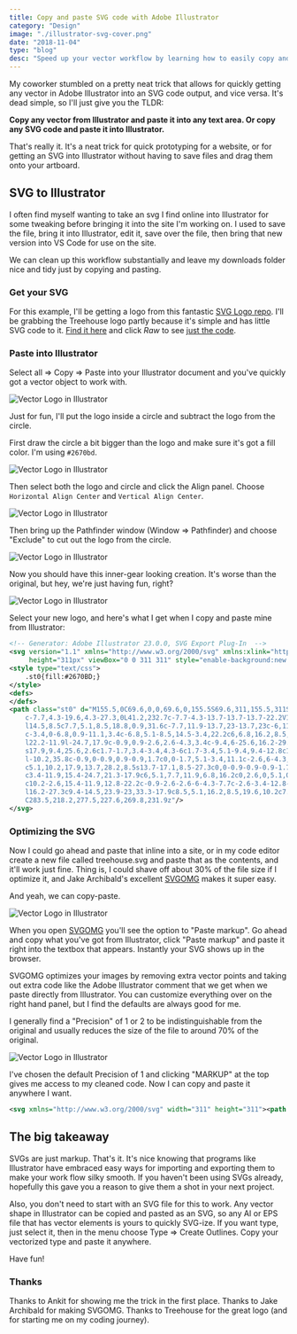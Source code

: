 ```yaml
---
title: Copy and paste SVG code with Adobe Illustrator
category: "Design"
image: "./illustrator-svg-cover.png"
date: "2018-11-04"
type: "blog"
desc: "Speed up your vector workflow by learning how to easily copy and paste SVG between Illustrator and your favorite code editor."
---
```


My coworker stumbled on a pretty neat trick that allows for quickly getting any vector in Adobe Illustrator into an SVG code output, and vice versa. It's dead simple, so I'll just give you the TLDR:

**Copy any vector from Illustrator and paste it into any text area. Or copy any SVG code and paste it into Illustrator.**

That's really it. It's a neat trick for quick prototyping for a website, or for getting an SVG into Illustrator without having to save files and drag them onto your artboard.

## SVG to Illustrator

I often find myself wanting to take an svg I find online into Illustrator for some tweaking before bringing it into the site I'm working on. I used to save the file, bring it into Illustrator, edit it, save over the file, then bring that new version into VS Code for use on the site.

We can clean up this workflow substantially and leave my downloads folder nice and tidy just by copying and pasting.

### Get your SVG

For this example, I'll be getting a logo from this fantastic [SVG Logo repo](https://github.com/gilbarbara/logos). I'll be grabbing the Treehouse logo partly because it's simple and has little SVG code to it. [Find it here](https://github.com/gilbarbara/logos/blob/master/logos/treehouse.svg) and click _Raw_ to see [just the code](https://raw.githubusercontent.com/gilbarbara/logos/master/logos/treehouse.svg).

### Paste into Illustrator

Select all => Copy => Paste into your Illustrator document and you've quickly got a vector object to work with.

![Vector Logo in Illustrator](illustrator-svg-1.png "Vector Logo in Illustrator")

Just for fun, I'll put the logo inside a circle and subtract the logo from the circle.

First draw the circle a bit bigger than the logo and make sure it's got a fill color. I'm using `#2670bd`.

![Vector Logo in Illustrator](illustrator-svg-2.png "Vector Logo in Illustrator")

Then select both the logo and circle and click the Align panel. Choose `Horizontal Align Center` and `Vertical Align Center`.

![Vector Logo in Illustrator](illustrator-svg-3.png "Vector Logo in Illustrator")

Then bring up the Pathfinder window (Window => Pathfinder) and choose "Exclude" to cut out the logo from the circle.

![Vector Logo in Illustrator](illustrator-svg-4.png "Vector Logo in Illustrator")

Now you should have this inner-gear looking creation. It's worse than the original, but hey, we're just having fun, right?

![Vector Logo in Illustrator](illustrator-svg-5.png "Vector Logo in Illustrator")

Select your new logo, and here's what I get when I copy and paste mine from Illustrator:

```svg
<!-- Generator: Adobe Illustrator 23.0.0, SVG Export Plug-In  -->
<svg version="1.1" xmlns="http://www.w3.org/2000/svg" xmlns:xlink="http://www.w3.org/1999/xlink" x="0px" y="0px" width="311px"
	 height="311px" viewBox="0 0 311 311" style="enable-background:new 0 0 311 311;" xml:space="preserve">
<style type="text/css">
	.st0{fill:#2670BD;}
</style>
<defs>
</defs>
<path class="st0" d="M155.5,0C69.6,0,0,69.6,0,155.5S69.6,311,155.5,311S311,241.4,311,155.5S241.4,0,155.5,0z M269.8,231.9L170,289
	c-7.7,4.3-19.6,4.3-27.3,0L41.2,232.7c-7.7-4.3-13.7-13.7-13.7-22.2V101.3c0-8.5,6-19.6,13.7-23.9L141.8,22c7.7-4.3,19.6-4.3,27.3,0
	l14.5,8.5c7.7,5.1,8.5,18.8,0.9,31.6c-7.7,11.9-13.7,23-13.7,23c-6,11.9-21.3,22.2-34.1,24.7l-3.4,0.9c-12.8,2.6-28.2-0.9-34.1-0.9
	c-3.4,0-6.8,0.9-11.1,3.4c-6.8,5.1-8.5,14.5-3.4,22.2c6,6.8,16.2,8.5,23,5.1c1.7-0.9,2.6-2.6,3.4-3.4c1.7-2.6,10.2-3.4,17.1-4.3h5.1
	l22.2-11.9l-24.7,17.9c-0.9,0.9-2.6,2.6-4.3,3.4c-9.4,6-25.6,16.2-29.9,17.1c-2.6,0-5.1,1.7-7.7,3.4c-7.7,6-9.4,16.2-3.4,23.9
	s17.9,9.4,25.6,2.6c1.7-1.7,3.4-3.4,4.3-6c1.7-3.4,5.1-9.4,9.4-12.8c1.7-1.7,6.8-6,9.4-7.7c5.1-3.4,6.8-3.4,8.5,0.9l10.2-21.3
	l-10.2,35.8c-0.9,0-0.9,0.9-0.9,1.7c0,0-1.7,5.1-3.4,11.1c-2.6,6-4.3,11.9-5.1,11.9s-0.9,0.9-1.7,0.9c-10.2,5.1-13.7,17.1-8.5,27.3
	c5.1,10.2,17.9,13.7,28.2,8.5s13.7-17.1,8.5-27.3c0,0-0.9-0.9-0.9-1.7c-0.9-0.9,1.7-11.1,5.1-23.9v-0.9
	c3.4-11.9,15.4-24.7,21.3-17.9c6,5.1,7.7,11.9,6.8,16.2c0,2.6,0,5.1,0.9,7.7c3.4,9.4,13.7,15.4,23,12.8
	c10.2-2.6,15.4-11.9,12.8-22.2c-0.9-2.6-2.6-6-4.3-7.7c-2.6-3.4-12.8-12.8-20.5-23.9l-0.9-0.9c-7.7-11.1-8.5-23.9-2.6-35.8
	l16.2-27.3c9.4-14.5,23.9-23,33.3-17.9c8.5,5.1,16.2,8.5,19.6,10.2c7.7,4.3,13.7,13.7,13.7,22.2v108.4
	C283.5,218.2,277.5,227.6,269.8,231.9z"/>
</svg>
```

### Optimizing the SVG

Now I could go ahead and paste that inline into a site, or in my code editor create a new file called treehouse.svg and paste that as the contents, and it'll work just fine. Thing is, I could shave off about 30% of the file size if I optimize it, and Jake Archibald's excellent [SVGOMG](https://jakearchibald.github.io/svgomg/) makes it super easy.

And yeah, we can copy-paste.

![Vector Logo in Illustrator](illustrator-svg-6.png "Vector Logo in Illustrator")

When you open [SVGOMG](https://jakearchibald.github.io/svgomg/) you'll see the option to "Paste markup". Go ahead and copy what you've got from Illustrator, click "Paste markup" and paste it right into the textbox that appears. Instantly your SVG shows up in the browser.

SVGOMG optimizes your images by removing extra vector points and taking out extra code like the Adobe Illustrator comment that we get when we paste directly from Illustrator. You can customize everything over on the right hand panel, but I find the defaults are always good for me.

I generally find a "Precision" of 1 or 2 to be indistinguishable from the original and usually reduces the size of the file to around 70% of the original.

![Vector Logo in Illustrator](illustrator-svg-7.png "Vector Logo in Illustrator")

I've chosen the default Precision of 1 and clicking "MARKUP" at the top gives me access to my cleaned code. Now I can copy and paste it anywhere I want.

```svg
<svg xmlns="http://www.w3.org/2000/svg" width="311" height="311"><path d="M155.5 0a155.5 155.5 0 1 0 0 311 155.5 155.5 0 0 0 0-311zm114.3 231.9L170 289a30.5 30.5 0 0 1-27.3 0L41.2 232.7a27.5 27.5 0 0 1-13.7-22.2V101.3c0-8.5 6-19.6 13.7-23.9L141.8 22a30.5 30.5 0 0 1 27.3 0l14.5 8.5c7.7 5.1 8.5 18.8.9 31.6-7.7 11.9-13.7 23-13.7 23a53.1 53.1 0 0 1-34.1 24.7l-3.4.9c-12.8 2.6-28.2-.9-34.1-.9-3.4 0-6.8.9-11.1 3.4a16.1 16.1 0 0 0-3.4 22.2c6 6.8 16.2 8.5 23 5.1 1.7-.9 2.6-2.6 3.4-3.4 1.7-2.6 10.2-3.4 17.1-4.3h5.1l22.2-11.9-24.7 17.9c-.9.9-2.6 2.6-4.3 3.4-9.4 6-25.6 16.2-29.9 17.1-2.6 0-5.1 1.7-7.7 3.4-7.7 6-9.4 16.2-3.4 23.9s17.9 9.4 25.6 2.6c1.7-1.7 3.4-3.4 4.3-6 1.7-3.4 5.1-9.4 9.4-12.8 1.7-1.7 6.8-6 9.4-7.7 5.1-3.4 6.8-3.4 8.5.9l10.2-21.3-10.2 35.8c-.9 0-.9.9-.9 1.7 0 0-1.7 5.1-3.4 11.1-2.6 6-4.3 11.9-5.1 11.9s-.9.9-1.7.9a19.8 19.8 0 0 0-8.5 27.3c5.1 10.2 17.9 13.7 28.2 8.5s13.7-17.1 8.5-27.3c0 0-.9-.9-.9-1.7-.9-.9 1.7-11.1 5.1-23.9v-.9c3.4-11.9 15.4-24.7 21.3-17.9 6 5.1 7.7 11.9 6.8 16.2 0 2.6 0 5.1.9 7.7 3.4 9.4 13.7 15.4 23 12.8 10.2-2.6 15.4-11.9 12.8-22.2a23 23 0 0 0-4.3-7.7c-2.6-3.4-12.8-12.8-20.5-23.9l-.9-.9a34 34 0 0 1-2.6-35.8l16.2-27.3c9.4-14.5 23.9-23 33.3-17.9 8.5 5.1 16.2 8.5 19.6 10.2a27.5 27.5 0 0 1 13.7 22.2v108.4c.2 8.6-5.8 18-13.5 22.3z" fill="#2670bd"/></svg>
```

## The big takeaway

SVGs are just markup. That's it. It's nice knowing that programs like Illustrator have embraced easy ways for importing and exporting them to make your work flow silky smooth. If you haven't been using SVGs already, hopefully this gave you a reason to give them a shot in your next project.

Also, you don't need to start with an SVG file for this to work. Any vector shape in Illustrator can be copied and pasted as an SVG, so any AI or EPS file that has vector elements is yours to quickly SVG-ize. If you want type, just select it, then in the menu choose Type => Create Outlines. Copy your vectorized type and paste it anywhere.

Have fun!

### Thanks

Thanks to Ankit for showing me the trick in the first place. Thanks to Jake Archibald for making SVGOMG. Thanks to Treehouse for the great logo (and for starting me on my coding journey).
